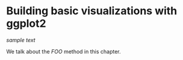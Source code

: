 # Building basic visualizations with ggplot2 {#building-basic-visualizations}

*sample text*

We talk about the _FOO_ method\index{FOO} in this chapter.

